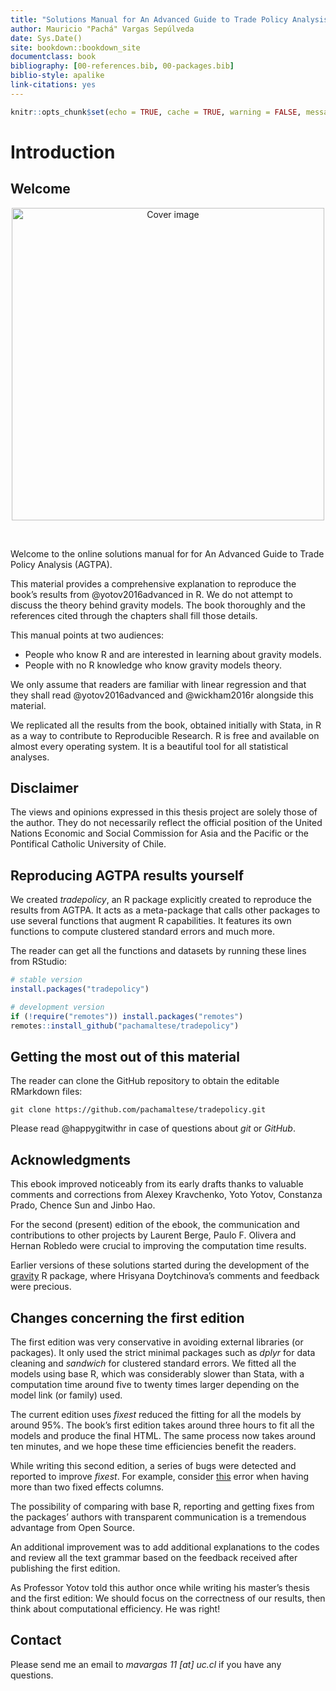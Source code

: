 ```yaml
---
title: "Solutions Manual for An Advanced Guide to Trade Policy Analysis in R"
author: Mauricio "Pachá" Vargas Sepúlveda
date: Sys.Date()
site: bookdown::bookdown_site
documentclass: book
bibliography: [00-references.bib, 00-packages.bib]
biblio-style: apalike
link-citations: yes
---
```


```r
knitr::opts_chunk$set(echo = TRUE, cache = TRUE, warning = FALSE, message = FALSE)
```

# Introduction {#intro}

## Welcome

<center>
<img src="cover.png" height="500" alt="Cover image" />
</center>

</br>

Welcome to the online solutions manual for for An Advanced Guide to Trade Policy Analysis (AGTPA).

This material provides a comprehensive explanation to reproduce the book's results from @yotov2016advanced in R. We do not attempt to discuss the theory behind gravity models. The book thoroughly and the references cited through the chapters shall fill those details.

This manual points at two audiences:

* People who know R and are interested in learning about gravity models.
* People with no R knowledge who know gravity models theory.

We only assume that readers are familiar with linear regression and that they shall read @yotov2016advanced and @wickham2016r alongside this material.

We replicated all the results from the book, obtained initially with Stata, in R as a way to contribute to Reproducible Research. R is free and available on almost every operating system. It is a beautiful tool for all statistical analyses.

## Disclaimer

The views and opinions expressed in this thesis project are solely those of the author. They do not necessarily reflect the official position of the United Nations Economic and Social Commission for Asia and the Pacific or the Pontifical Catholic University of Chile.

## Reproducing AGTPA results yourself

We created *tradepolicy*, an R package explicitly created to reproduce the results from AGTPA. It acts as a meta-package that calls other packages to use several functions that augment R capabilities. It features its own functions to compute clustered standard errors and much more.

The reader can get all the functions and datasets by running these lines from RStudio:

```r
# stable version
install.packages("tradepolicy")

# development version
if (!require("remotes")) install.packages("remotes")
remotes::install_github("pachamaltese/tradepolicy")
```

## Getting the most out of this material

The reader can clone the GitHub repository to obtain the editable RMarkdown files:

```
git clone https://github.com/pachamaltese/tradepolicy.git
```

Please read @happygitwithr in case of questions about *git* or *GitHub*.

## Acknowledgments

This ebook improved noticeably from its early drafts thanks to valuable comments and corrections from Alexey Kravchenko, Yoto Yotov, Constanza Prado, Chence Sun and Jinbo Hao.

For the second (present) edition of the ebook, the communication and contributions to other projects by Laurent Berge, Paulo F. Olivera and Hernan Robledo were crucial to improving the computation time results.

Earlier versions of these solutions started during the development of the [gravity](https://cran.r-project.org/package=gravity) R package, where Hrisyana Doytchinova's comments and feedback were precious.

## Changes concerning the first edition

The first edition was very conservative in avoiding external libraries (or packages). It only used the strict minimal packages such as *dplyr* for data cleaning and *sandwich* for clustered standard errors. We fitted all the models using base R, which was considerably slower than Stata, with a computation time around five to twenty times larger depending on the model link (or family) used.

The current edition uses *fixest* reduced the fitting for all the models by around 95%. The book's first edition takes around three hours to fit all the models and produce the final HTML. The same process now takes around ten minutes, and we hope these time efficiencies benefit the readers.

While writing this second edition, a series of bugs were detected and reported to improve *fixest*. For example, consider [this](https://github.com/lrberge/fixest/issues/286) error when having more than two fixed effects columns.

The possibility of comparing with base R, reporting and getting fixes from the packages' authors with transparent communication is a tremendous advantage from Open Source.

An additional improvement was to add additional explanations to the codes and review all the text grammar based on the feedback received after publishing the first edition.

As Professor Yotov told this author once while writing his master's thesis and the first edition: We should focus on the correctness of our results, then think about computational efficiency. He was right!

## Contact

Please send me an email to *mavargas 11* *[at]* *uc.cl* if you have any questions.
